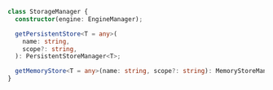 ```ts
class StorageManager {
  constructor(engine: EngineManager);

  getPersistentStore<T = any>(
    name: string,
    scope?: string,
  ): PersistentStoreManager<T>;

  getMemoryStore<T = any>(name: string, scope?: string): MemoryStoreManager<T>;
}
```
